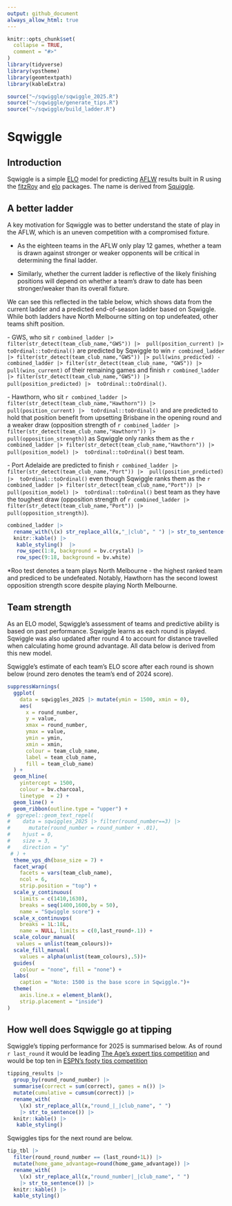 ```yaml
---
output: github_document
always_allow_html: true
---
```


<!-- README.md is generated from README.Rmd. Please edit that file -->

```r
knitr::opts_chunk$set(
  collapse = TRUE,
  comment = "#>"
)
library(tidyverse)
library(vpstheme)
library(geomtextpath)
library(kableExtra)
```

```r

source("~/sqwiggle/sqwiggle_2025.R")
source("~/sqwiggle/generate_tips.R")
source("~/sqwiggle/build_ladder.R")

```

# Sqwiggle

## Introduction

<!-- badges: start -->

<!-- badges: end -->

Sqwiggle is a simple [ELO](https://cran.r-project.org/web/packages/fitzRoy/vignettes/elo-ratings-example.html) model for predicting [AFLW](https://www.afl.com.au/aflw) results built in R using the [fitzRoy](https://cran.r-project.org/web/packages/fitzRoy/index.html) and [elo](https://cran.r-project.org/web/packages/elo/index.html) packages. The name is derived from [Squiggle](https://squiggle.com.au/).

## A better ladder

A key motivation for Sqwiggle was to better understand the state of play in the AFLW, which is an uneven competition with a compromised fixture.

-   As the eighteen teams in the AFLW only play 12 games, whether a team is drawn against stronger or weaker opponents will be critical in determining the final ladder.

-   Similarly, whether the current ladder is reflective of the likely finishing positions will depend on whether a team's draw to date has been stronger/weaker than its overall fixture.

We can see this reflected in the table below, which shows data from the current ladder and a predicted end-of-season ladder based on Sqwiggle. While both ladders have North Melbourne sitting on top undefeated, other teams shift position.

\- GWS, who sit `r combined_ladder |> filter(str_detect(team_club_name,"GWS")) |>  pull(position_current) |>  toOrdinal::toOrdinal()` are predicted by Sqwiggle to win `r combined_ladder |> filter(str_detect(team_club_name,"GWS")) |> pull(wins_predicted) - combined_ladder |> filter(str_detect(team_club_name, "GWS")) |> pull(wins_current)` of their remaining games and finish `r combined_ladder |> filter(str_detect(team_club_name,"GWS")) |>  pull(position_predicted) |>  toOrdinal::toOrdinal()`.

\- Hawthorn, who sit `r combined_ladder |> filter(str_detect(team_club_name,"Hawthorn")) |>  pull(position_current) |>  toOrdinal::toOrdinal()` and are predicted to hold that position benefit from upsetting Brisbane in the opening round and a weaker draw (opposition strength of `r combined_ladder |> filter(str_detect(team_club_name,"Hawthorn")) |>  pull(opposition_strength)`) as Sqwiggle only ranks them as the `r combined_ladder |> filter(str_detect(team_club_name,"Hawthorn")) |>  pull(position_model) |>  toOrdinal::toOrdinal()` best team.

\- Port Adelaide are predicted to finish `r combined_ladder |> filter(str_detect(team_club_name,"Port")) |>  pull(position_predicted) |>  toOrdinal::toOrdinal()` even though Sqwiggle ranks them as the `r combined_ladder |> filter(str_detect(team_club_name,"Port")) |>  pull(position_model) |>  toOrdinal::toOrdinal()` best team as they have the toughest draw (opposition strength of `r combined_ladder |> filter(str_detect(team_club_name,"Port")) |>  pull(opposition_strength)`).


```r

combined_ladder |>
  rename_with(\(x) str_replace_all(x,"_|club", " ") |> str_to_sentence()) |> 
  knitr::kable() |> 
   kable_styling()  |> 
   row_spec(1:8, background = bv.crystal) |> 
   row_spec(9:18, background = bv.white)

```
*Roo test denotes a team plays North Melbourne - the highest ranked team and prediced to be undefeated. Notably, Hawthorn has the second lowest opposition strength score despite playing North Melbourne.


## Team strength

As an ELO model, Sqwiggle's assessment of teams and predictive ability is based on past performance. Sqwiggle learns as each round is played. Sqwiggle was also updated after round 4 to account for distance travelled when calculating home ground advantage. All data below is derived from this new model.

Sqwiggle's estimate of each team's ELO score after each round is shown below (round zero denotes the team's end of 2024 score).

```r

suppressWarnings(
  ggplot(
    data = sqwiggles_2025 |> mutate(ymin = 1500, xmin = 0),
    aes(
      x = round_number, 
      y = value, 
      xmax = round_number, 
      ymax = value, 
      ymin = ymin, 
      xmin = xmin, 
      colour = team_club_name, 
      label = team_club_name, 
      fill = team_club_name)
  ) +
  geom_hline(
    yintercept = 1500, 
    colour = bv.charcoal, 
    linetype  = 2) +
  geom_line() +
  geom_ribbon(outline.type = "upper") +
#  ggrepel::geom_text_repel(
#    data = sqwiggles_2025 |> filter(round_number==3) |> 
#      mutate(round_number = round_number + .01),
#    hjust = 0,
#    size = 3,
#    direction = "y"
 # ) +
  theme_vps_dh(base_size = 7) +
  facet_wrap(
    facets = vars(team_club_name),
    ncol = 6,
    strip.position = "top") +
  scale_y_continuous(
    limits = c(1410,1630),
    breaks = seq(1400,1600,by = 50),
    name = "Sqwiggle score") +
  scale_x_continuvps(
    breaks = 1L:18L, 
    name = NULL, limits = c(0,last_round+.1)) +
  scale_colour_manual(
   values = unlist(team_colours))+
  scale_fill_manual(
    values = alpha(unlist(team_colours),.5))+
  guides(
    colour = "none", fill = "none") +
  labs(
    caption = "Note: 1500 is the base score in Sqwiggle.")+
  theme(
    axis.line.x = element_blank(),
    strip.placement = "inside")
)
```

## How well does Sqwiggle go at tipping

Sqwiggle's tipping performance for 2025 is summarised below. As of round `r last_round` it would be leading [The Age's expert tips competition](https://www.theage.com.au/sport/afl/aflw-expert-tips-20250814-p5mn1s.html) and would be top ten in [ESPN's footy tips competition](https://www.footytips.com.au/competitions/aflw/ladders?view=ladderScores&season=747&competitionId=706852)

```r

tipping_results |> 
  group_by(round_round_number) |> 
  summarise(correct = sum(correct), games = n()) |> 
  mutate(cumulative = cumsum(correct)) |> 
  rename_with(
    \(x) str_replace_all(x,"round_|_|club_name", " ")
    |> str_to_sentence()) |> 
  knitr::kable() |> 
   kable_styling() 

```

Sqwiggles tips for the next round are below.

```r

tip_tbl |> 
  filter(round_round_number == (last_round+1L)) |> 
  mutate(home_game_advantage=round(home_game_advantage)) |> 
  rename_with(
    \(x) str_replace_all(x,"round_number|_|club_name", " ")
    |> str_to_sentence()) |> 
  knitr::kable() |> 
  kable_styling()

```
